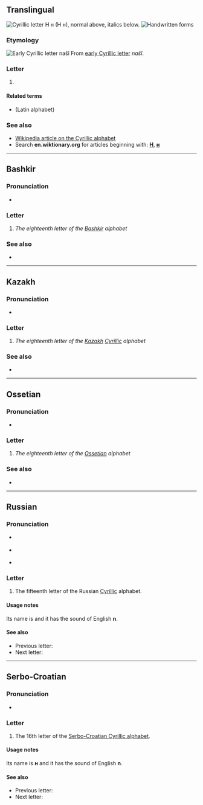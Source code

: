 {{also|њ|Н|-н|Appendix:Variations of "h"|Appendix:Variations of "n"}}
{{character info}}
==Translingual==
[[Image:Cyrillic N.png|thumb|right|Cyrillic letter '''Н н''' (''Н н''), normal above, italics below.]]
[[File:15-Russian alphabet-Н н.svg|thumb|Handwritten forms]]

===Etymology===
[[Image:Early Cyrillic letter Nashi.png|Early Cyrillic letter ''našĭ'']]
From [[w:Early Cyrillic alphabet|early Cyrillic letter]] ''našĭ''.

===Letter===
{{head|mul|letter|lower case||upper case|Н}}

# {{non-gloss definition|Cyrillic small letter en}}

====Related terms====
* {{l|mul|n}} (Latin alphabet)

===See also===
* [[w:Cyrillic alphabet|Wikipedia article on the Cyrillic alphabet]]
* Search '''en.wiktionary.org''' for articles beginning with: '''[http://en.wiktionary.org/w/index.php?title=Special%3AAllpages&from=%D0%9D&namespace=0 Н]''', '''[http://en.wiktionary.org/w/index.php?title=Special%3AAllpages&from=%D0%BD&namespace=0 н]'''

----

==Bashkir==

===Pronunciation===
* {{qualifier|phoneme}} {{IPA|ba|/n/}}

===Letter===
{{head|ba|letter|lower case||upper case|Н}}

# ''The eighteenth letter of the [[Bashkir]] alphabet''

===See also===
* {{list:Cyrillic script letters/ba}}

----

==Kazakh==
{{kk-regional|н|ن}}

===Pronunciation===
* {{qualifier|phoneme}} {{IPA|kk|/n/}}

===Letter===
{{head|kk|letter|lower case||upper case|Н}}

# ''The eighteenth letter of the [[Kazakh]] [[Cyrillic]] alphabet''

===See also===
* {{list:Cyrillic script letters/kk}}

----

==Ossetian==

===Pronunciation===
* {{qualifier|phoneme}} {{IPA|os|/n/}}

===Letter===
{{head|os|letter|sc=Cyrl|upper case|Н}}

# ''The eighteenth letter of the [[Ossetian]] alphabet''

===See also===
* {{list:Cyrillic script letters/os}}

----

==Russian==

===Pronunciation===
* {{qualifier|letter}} {{ru-IPA|phon=эн}}
* {{qualifier|phoneme}} {{ru-IPA-manual|[n]}}
* {{audio|ru|Ru-{{PAGENAME}}.ogg|Audio}}

===Letter===
{{head|ru|letter|lower case||upper case|Н}}

# The fifteenth letter of the Russian [[Cyrillic]] alphabet.

====Usage notes====
Its name is {{m|ru|эн}} and it has the sound of English '''n'''.

====See also====
* Previous letter: {{l|ru|м}}
* Next letter: {{l|ru|о}}

----

==Serbo-Croatian==
{{attention|sh}}

===Pronunciation===
* {{qualifier|phoneme}} {{IPA|sh|/n/}}

===Letter===
{{head|sh|letter|lower case||upper case|Н}}

# The 16th letter of the [[Serbo-Croatian Cyrillic alphabet]].

====Usage notes====
Its name is '''н''' and it has the sound of English '''n'''.

====See also====
* Previous letter: {{l|sh|м}}
* Next letter: {{l|sh|њ}}